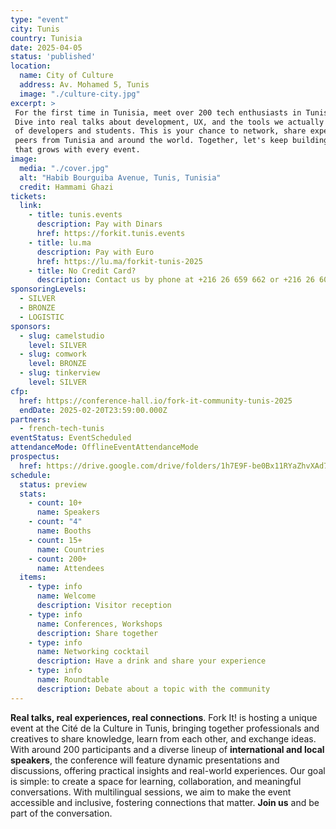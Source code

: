 ```yaml
---
type: "event"
city: Tunis
country: Tunisia
date: 2025-04-05
status: 'published'
location:
  name: City of Culture
  address: Av. Mohamed 5, Tunis
  image: "./culture-city.jpg"
excerpt: >
 For the first time in Tunisia, meet over 200 tech enthusiasts in Tunis for a Fork it! full-day event in Tunis.
 Dive into real talks about development, UX, and the tools we actually use while connecting with a vibrant community
 of developers and students. This is your chance to network, share experiences, and learn from inspiring experts and
 peers from Tunisia and around the world. Together, let's keep building a supportive, collaborative tech community.
 that grows with every event.
image:
  media: "./cover.jpg"
  alt: "Habib Bourguiba Avenue, Tunis, Tunisia"
  credit: Hammami Ghazi
tickets:
  link:
    - title: tunis.events
      description: Pay with Dinars
      href: https://forkit.tunis.events
    - title: lu.ma
      description: Pay with Euro
      href: https://lu.ma/forkit-tunis-2025
    - title: No Credit Card?
      description: Contact us by phone at +216 26 659 662 or +216 26 609 008
sponsoringLevels:
  - SILVER
  - BRONZE
  - LOGISTIC
sponsors:
  - slug: camelstudio
    level: SILVER
  - slug: comwork
    level: BRONZE
  - slug: tinkerview
    level: SILVER
cfp:
  href: https://conference-hall.io/fork-it-community-tunis-2025
  endDate: 2025-02-20T23:59:00.000Z
partners:
  - french-tech-tunis
eventStatus: EventScheduled
attendanceMode: OfflineEventAttendanceMode
prospectus:
  href: https://drive.google.com/drive/folders/1h7E9F-be0Bx11RYaZhvXAd73aKo26_47
schedule:
  status: preview
  stats:
    - count: 10+
      name: Speakers
    - count: "4"
      name: Booths
    - count: 15+
      name: Countries
    - count: 200+
      name: Attendees
  items:
    - type: info
      name: Welcome
      description: Visitor reception
    - type: info
      name: Conferences, Workshops
      description: Share together
    - type: info
      name: Networking cocktail
      description: Have a drink and share your experience
    - type: info
      name: Roundtable
      description: Debate about a topic with the community
---
```



**Real talks, real experiences, real connections**. Fork It! is hosting a unique event at the Cité de la Culture in Tunis, bringing together professionals and creatives to share knowledge, learn from each other, and exchange ideas.
With around 200 participants and a diverse lineup of **international and local speakers**, the conference will feature dynamic presentations and discussions, offering practical insights and real-world experiences.
Our goal is simple: to create a space for learning, collaboration, and meaningful conversations. With multilingual sessions, we aim to make the event accessible and inclusive, fostering connections that matter.
**Join us** and be part of the conversation.
